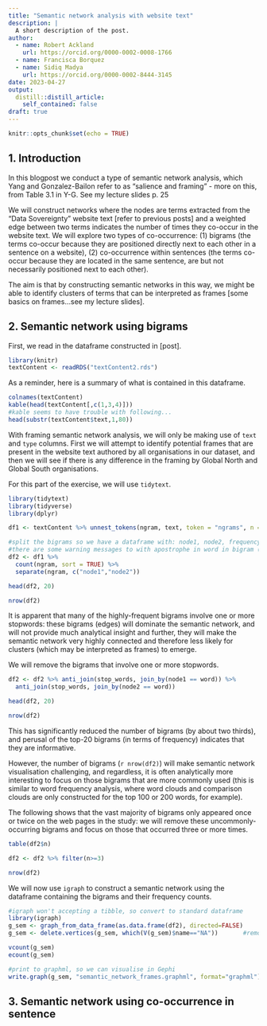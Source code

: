 ```yaml
---
title: "Semantic network analysis with website text"
description: |
  A short description of the post.
author:
  - name: Robert Ackland
    url: https://orcid.org/0000-0002-0008-1766
  - name: Francisca Borquez  
  - name: Sidiq Madya
    url: https://orcid.org/0000-0002-8444-3145
date: 2023-04-27
output:
  distill::distill_article:
    self_contained: false
draft: true
---
```


```r
knitr::opts_chunk$set(echo = TRUE)
```

## 1. Introduction

In this blogpost we conduct a type of semantic network analysis, which Yang and Gonzalez-Bailon refer to as "salience and framing" - more on this, from Table 3.1 in Y-G.  See my lecture slides p. 25

We will construct networks where the nodes are terms extracted from the "Data Sovereignty" website text [refer to previous posts] and a weighted edge between two terms indicates the number of times they co-occur in the website text. We will explore two types of co-occurrence: (1) bigrams (the terms co-occur because they are positioned directly next to each other in a sentence on a website), (2) co-occurrence within sentences (the terms co-occur because they are located in the same sentence, are but not necessarily positioned next to each other).

The aim is that by constructing semantic networks in this way, we might be able to identify clusters of terms that can be interpreted as frames [some basics on frames...see my lecture slides].

## 2. Semantic network using bigrams

First, we read in the dataframe constructed in [post].

```r
library(knitr)
textContent <- readRDS("textContent2.rds")
```

As a reminder, here is a summary of what is contained in this dataframe.

```r
colnames(textContent)
kable(head(textContent[,c(1,3,4)]))
#kable seems to have trouble with following...
head(substr(textContent$text,1,80))
```

With framing semantic network analysis, we will only be making use of `text` and `type` columns. First we will attempt to identify potential frames that are present in the website text authored by all organisations in our dataset, and then we will see if there is any difference in the framing by Global North and Global South organisations.

For this part of the exercise, we will use `tidytext`.

```r
library(tidytext)
library(tidyverse)
library(dplyr)

df1 <- textContent %>% unnest_tokens(ngram, text, token = "ngrams", n = 2)

#split the bigrams so we have a dataframe with: node1, node2, frequency
#there are some warning messages to with apostrophe in word in bigram (separate doesn't know how to deal)
df2 <- df1 %>%
  count(ngram, sort = TRUE) %>%
  separate(ngram, c("node1","node2"))

head(df2, 20)

nrow(df2)

```

It is apparent that many of the highly-frequent bigrams involve one or more stopwords: these bigrams (edges) will dominate the semantic network, and will not provide much analytical insight and further, they will make the semantic network very highly connected and therefore less likely for clusters (which may be interpreted as frames) to emerge.

We will remove the bigrams that involve one or more stopwords.

```r

df2 <- df2 %>% anti_join(stop_words, join_by(node1 == word)) %>% 
  anti_join(stop_words, join_by(node2 == word))

head(df2, 20)

nrow(df2)

```

This has significantly reduced the number of bigrams (by about two thirds), and perusal of the top-20 bigrams (in terms of frequency) indicates that they are informative.

However, the number of bigrams (`r nrow(df2)`) will make semantic network visualisation challenging, and regardless, it is often analytically more interesting to focus on those bigrams that are more commonly used (this is similar to word frequency analysis, where word clouds and comparison clouds are only constructed for the top 100 or 200 words, for example).

The following shows that the vast majority of bigrams only appeared once or twice on the web pages in the study: we will remove these uncommonly-occurring bigrams and focus on those that occurred three or more times. 

```r

table(df2$n)

df2 <- df2 %>% filter(n>=3)

nrow(df2)

```


We will now use `igraph` to construct a semantic network using the dataframe containing the bigrams and their frequency counts.

```r
#igraph won't accepting a tibble, so convert to standard dataframe
library(igraph)
g_sem <- graph_from_data_frame(as.data.frame(df2), directed=FALSE)
g_sem <- delete.vertices(g_sem, which(V(g_sem)$name=="NA"))       #remove NA node (problem with parsing)

vcount(g_sem)
ecount(g_sem)
```


```r

#print to graphml, so we can visualise in Gephi
write.graph(g_sem, "semantic_network_frames.graphml", format="graphml")


```


## 3. Semantic network using co-occurrence in sentence 




